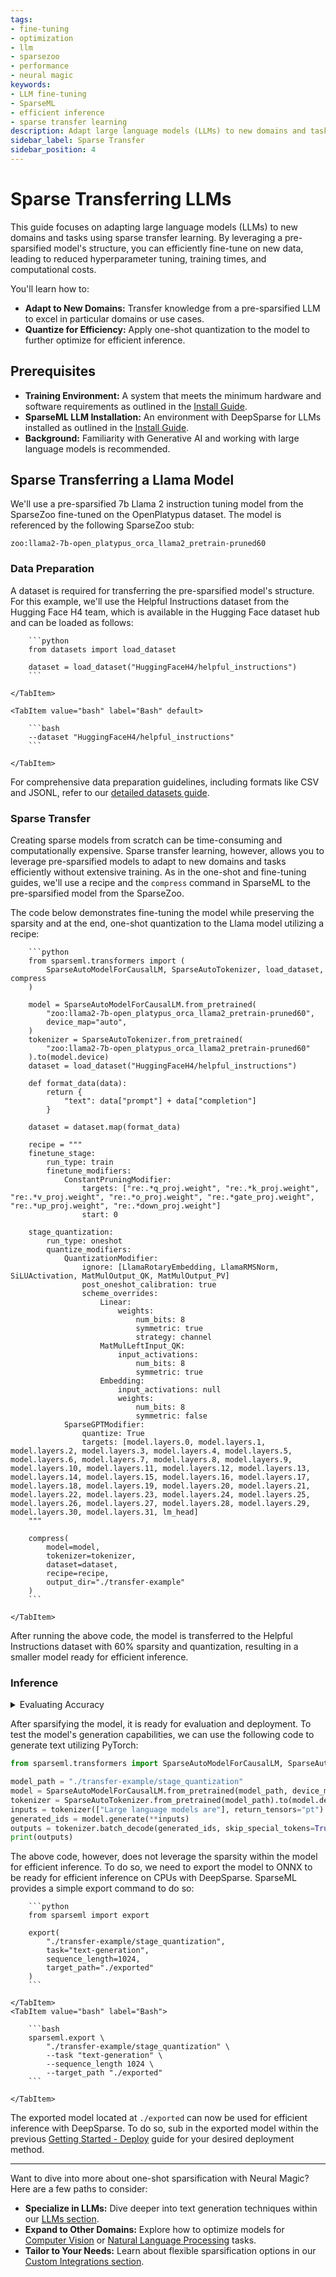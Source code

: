 ```yaml
---
tags:
- fine-tuning
- optimization
- llm
- sparsezoo
- performance
- neural magic
keywords:
- LLM fine-tuning
- SparseML
- efficient inference
- sparse transfer learning
description: Adapt large language models (LLMs) to new domains and tasks using sparse transfer learning with Neural Magic's SparseML. Maintain accuracy while optimizing for efficiency.
sidebar_label: Sparse Transfer
sidebar_position: 4
---
```


# Sparse Transferring LLMs

This guide focuses on adapting large language models (LLMs) to new domains and tasks using sparse transfer learning.
By leveraging a pre-sparsified model's structure, you can efficiently fine-tune on new data, leading to reduced hyperparameter tuning, training times, and computational costs.

You'll learn how to:

- <b>Adapt to New Domains:</b> Transfer knowledge from a pre-sparsified LLM to excel in particular domains or use cases.
- <b>Quantize for Efficiency:</b> Apply one-shot quantization to the model to further optimize for efficient inference.

## Prerequisites

- <b>Training Environment:</b> A system that meets the minimum hardware and software requirements as outlined in the [Install Guide](./install/#prerequisites).
- <b>SparseML LLM Installation:</b> An environment with DeepSparse for LLMs installed as outlined in the [Install Guide](./install#llms---causal-language-modeling).
- <b>Background:</b> Familiarity with Generative AI and working with large language models is recommended.

## Sparse Transferring a Llama Model

We'll use a pre-sparsified 7b Llama 2 instruction tuning model from the SparseZoo fine-tuned on the OpenPlatypus dataset.
The model is referenced by the following SparseZoo stub:
```text
zoo:llama2-7b-open_platypus_orca_llama2_pretrain-pruned60
```

### Data Preparation

A dataset is required for transferring the pre-sparsified model's structure.
For this example, we'll use the Helpful Instructions dataset from the Hugging Face H4 team, which is available in the Hugging Face dataset hub and can be loaded as follows:

<Tabs>
    <TabItem value="python" label="Python" default>

        ```python
        from datasets import load_dataset

        dataset = load_dataset("HuggingFaceH4/helpful_instructions")
        ```

    </TabItem>

    <TabItem value="bash" label="Bash" default>

        ```bash
        --dataset "HuggingFaceH4/helpful_instructions"
        ```

    </TabItem>
</Tabs>

For comprehensive data preparation guidelines, including formats like CSV and JSONL, refer to our [detailed datasets guide](../llms/data).

### Sparse Transfer

Creating sparse models from scratch can be time-consuming and computationally expensive.
Sparse transfer learning, however, allows you to leverage pre-sparsified models to adapt to new domains and tasks efficiently without extensive training.
As in the one-shot and fine-tuning guides, we'll use a recipe and the `compress` command in SparseML to the pre-sparsified model from the SparseZoo.

The code below demonstrates fine-tuning the model while preserving the sparsity and at the end, one-shot quantization to the Llama model utilizing a recipe:


<Tabs>
    <TabItem value="python" label="Python" default>

        ```python
        from sparseml.transformers import (
            SparseAutoModelForCausalLM, SparseAutoTokenizer, load_dataset, compress
        )

        model = SparseAutoModelForCausalLM.from_pretrained(
            "zoo:llama2-7b-open_platypus_orca_llama2_pretrain-pruned60",
            device_map="auto",
        )
        tokenizer = SparseAutoTokenizer.from_pretrained(
            "zoo:llama2-7b-open_platypus_orca_llama2_pretrain-pruned60"
        ).to(model.device)
        dataset = load_dataset("HuggingFaceH4/helpful_instructions")

        def format_data(data):
            return {
                "text": data["prompt"] + data["completion"]
            }

        dataset = dataset.map(format_data)

        recipe = """
        finetune_stage:
            run_type: train
            finetune_modifiers:
                ConstantPruningModifier:
                    targets: ["re:.*q_proj.weight", "re:.*k_proj.weight", "re:.*v_proj.weight", "re:.*o_proj.weight", "re:.*gate_proj.weight", "re:.*up_proj.weight", "re:.*down_proj.weight"]
                    start: 0

        stage_quantization:
            run_type: oneshot
            quantize_modifiers:
                QuantizationModifier:
                    ignore: [LlamaRotaryEmbedding, LlamaRMSNorm, SiLUActivation, MatMulOutput_QK, MatMulOutput_PV]
                    post_oneshot_calibration: true
                    scheme_overrides:
                        Linear:
                            weights:
                                num_bits: 8
                                symmetric: true
                                strategy: channel
                        MatMulLeftInput_QK:
                            input_activations:
                                num_bits: 8
                                symmetric: true
                        Embedding:
                            input_activations: null
                            weights:
                                num_bits: 8
                                symmetric: false
                SparseGPTModifier:
                    quantize: True
                    targets: [model.layers.0, model.layers.1, model.layers.2, model.layers.3, model.layers.4, model.layers.5, model.layers.6, model.layers.7, model.layers.8, model.layers.9, model.layers.10, model.layers.11, model.layers.12, model.layers.13, model.layers.14, model.layers.15, model.layers.16, model.layers.17, model.layers.18, model.layers.19, model.layers.20, model.layers.21, model.layers.22, model.layers.23, model.layers.24, model.layers.25, model.layers.26, model.layers.27, model.layers.28, model.layers.29, model.layers.30, model.layers.31, lm_head]
        """

        compress(
            model=model,
            tokenizer=tokenizer,
            dataset=dataset,
            recipe=recipe,
            output_dir="./transfer-example"
        )
        ```

    </TabItem>
</Tabs>

After running the above code, the model is transferred to the Helpful Instructions dataset with 60% sparsity and quantization, resulting in a smaller model ready for efficient inference.

### Inference

<details>
    <summary>Evaluating Accuracy</summary>

    Evaluating the model's accuracy is important to ensure it meets the desired performance requirements.
    To do so, we can use the following code to evaluate the model's perplexity on a sample dataset:
    <Tabs>
        <TabItem value="python" label="Python" default>

            ```python
            from sparseml import evaluate

            eval = evaluate(
                "./transfer-example/stage_quantization",
                datasets="openai_humaneval",
                integration="perplexity",
                text_column_name=["prompt", "canonical_solution"]
            )
            print(eval)
            ```

        </TabItem>
        <TabItem value="bash" label="Bash">

            ```bash
            sparseml.evaluate \
                "./transfer-example/stage_quantization" \
                --datasets "openai_humaneval" \
                --integration "perplexity" \
                --text_column_name prompt \
                --text_column_name canonical_solution
            ```

        </TabItem>
    </Tabs>

</details>

After sparsifying the model, it is ready for evaluation and deployment.
To test the model's generation capabilities, we can use the following code to generate text utilizing PyTorch:

```python
from sparseml.transformers import SparseAutoModelForCausalLM, SparseAutoTokenizer

model_path = "./transfer-example/stage_quantization"
model = SparseAutoModelForCausalLM.from_pretrained(model_path, device_map="auto")
tokenizer = SparseAutoTokenizer.from_pretrained(model_path).to(model.device)
inputs = tokenizer(["Large language models are"], return_tensors="pt")
generated_ids = model.generate(**inputs)
outputs = tokenizer.batch_decode(generated_ids, skip_special_tokens=True)
print(outputs)
```

The above code, however, does not leverage the sparsity within the model for efficient inference.
To do so, we need to export the model to ONNX to be ready for efficient inference on CPUs with DeepSparse.
SparseML provides a simple export command to do so:

<Tabs>
    <TabItem value="python" label="Python" default>

        ```python
        from sparseml import export

        export(
            "./transfer-example/stage_quantization",
            task="text-generation",
            sequence_length=1024,
            target_path="./exported"
        )
        ```

    </TabItem>
    <TabItem value="bash" label="Bash">

        ```bash
        sparseml.export \
            "./transfer-example/stage_quantization" \
            --task "text-generation" \
            --sequence_length 1024 \
            --target_path "./exported"
        ```

    </TabItem>
</Tabs>

The exported model located at `./exported` can now be used for efficient inference with DeepSparse.
To do so, sub in the exported model within the previous [Getting Started - Deploy](./deploy) guide for your desired deployment method.

---

Want to dive into more about one-shot sparsification with Neural Magic? Here are a few paths to consider:

- <b>Specialize in LLMs:</b> Dive deeper into text generation techniques within our [LLMs section](../llms).
- <b>Expand to Other Domains:</b> Explore how to optimize models for [Computer Vision](../computer-vision) or [Natural Language Processing](../nlp) tasks.
- <b>Tailor to Your Needs:</b> Learn about flexible sparsification options in our [Custom Integrations section](../custom-integrations).
